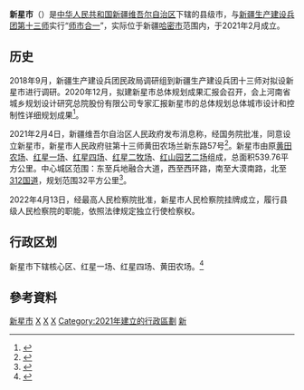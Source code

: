 {{Infobox China County
|county  = 新星市
|Photo = 
|Photoname =
|state = 
|seal =
|officerTitle=
|officer=
|officerTitle2=
|officer2=
|map = 
|map size =
|Pinyin   = 
|Belong = [[新疆维吾尔自治区|新疆维吾尔自治区]]<br>[[新疆生产建设兵团第十三师|新疆生产建设兵团第十三师]]
|Types= [[省直辖县级行政区|省直辖县级行政区]]
|admincode =  
|founded = 2021年2月
|seat = 第十三师黄田农场兰新东路57号
|division=
|town=
|township=
|subdistrict=
|coordinate = 
|area = 
|area land =
|area water =
|census yr = 
| pop =
| density =
| postcode = 
| areacode = 
| carlicense = 
| web = 
| web_title = 
}}
'''新星市'''（{{lang-ug|ug=يېڭى يۇلتۇز شەھىرى|lat=Yengi Yultuz Shehiri}}）是[[中华人民共和国|中华人民共和国]][[新疆维吾尔自治区|新疆维吾尔自治区]]下辖的县级市，与[[新疆生产建设兵团第十三师|新疆生产建设兵团第十三师]]实行“[[师市合一|师市合一]]”，实际位于新疆[[哈密市|哈密市]]范围内，于2021年2月成立。

== 历史 ==
2018年9月，新疆生产建设兵团民政局调研组到新疆生产建设兵团十三师对拟设新星市进行调研。2020年12月，拟建新星市总体规划成果汇报会召开，会上河南省城乡规划设计研究总院股份有限公司专家汇报新星市的总体规划总体城市设计和控制性详细规划成果<ref>{{Cite web|title=国务院批复同意设立新疆维吾尔自治区直辖县级新星市|url=https://www.thepaper.cn/newsDetail_forward_11143966|accessdate=2021-02-04|work=澎湃新闻}}</ref>。

2021年2月4日，新疆维吾尔自治区人民政府发布消息称，经国务院批准，同意设立新星市，新星市人民政府驻第十三师黄田农场兰新东路57号<ref>{{Cite web|title=新疆新星市获国务院批准设立|url=https://www.chinanews.com/gn/2021/02-04/9405009.shtml|accessdate=2021-02-04|work=中国新闻网}}</ref>。新星市由原[[新疆生产建设兵团第十三师黄田农场|黄田农场]]、[[新疆生产建设兵团第十三师红星一场|红星一场]]、[[新疆生产建设兵团第十三师红星四场|红星四场]]、[[新疆生产建设兵团第十三师红星二场|红星二牧场]]、[[新疆生产建设兵团第十三师红山农场|红山园艺二场]]组成，总面积539.76平方公里。中心城区范围：东至兵地融合大道，西至西环路，南至大漠南路，北至[[312国道|312国道]]，规划范围32平方公里<ref>{{Cite web|title=《十三师拟建新星市总体规划（2020-2035）》、《拟建新星市总体城市设计》、《拟建新星市中心城区控制性详细规划》成果公示|url=http://www.btnsss.gov.cn/gggq/74630.htm|date=2020-09-15|work=兵团第十三师|access-date=2021-02-11|archive-date=2021-05-06|archive-url=https://web.archive.org/web/20210506181337/http://www.btnsss.gov.cn/gggq/74630.htm|dead-url=no}}</ref>。

2022年4月13日，经最高人民检察院批准，新星市人民检察院挂牌成立，履行县级人民检察院的职能，依照法律规定独立行使检察权。

==行政区划==
新星市下辖核心区、红星一场、红星四场、黄田农场。<ref>{{Cite web |url=http://www.stats.gov.cn/tjsj/tjbz/tjyqhdmhcxhfdm/2021/65/90/659011.html |title=2020年统计用区划代码和城乡划分代码：新星市 |access-date=2022-01-04 |archive-date=2022-02-26 |archive-url=https://web.archive.org/web/20220226085914/http://www.stats.gov.cn/tjsj/tjbz/tjyqhdmhcxhfdm/2021/65/90/659011.html }}</ref>

== 參考資料 ==
{{reflist}}

{{新疆维吾尔自治区新星市行政区划}}
{{新疆生产建设兵团第十三师}}
{{新疆行政区划}}
{{新疆生产建设兵团}}

[[Category:新星市|]]
[[Category:新疆生产建设兵团城市|X]]
[[Category:2021年中国建立|X]]
[[Category:2021年2月|X]]
[[Category:2021年建立的行政區劃|Category:2021年建立的行政區劃]]
[[Category:省直辖县级市|新]]